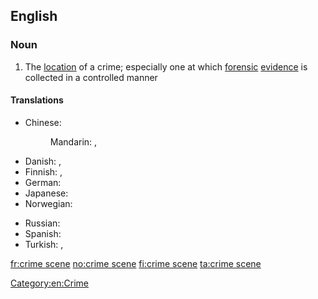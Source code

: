 ==English==

===Noun===
{{wikipedia}}
{{en-noun|sg=[[crime]] [[scene]]}}

# The [[location]] of a crime; especially one at which [[forensic]] [[evidence]] is collected in a controlled manner

====Translations====
{{trans-top|location of a crime}}
* Chinese:
*: Mandarin: {{tø|cmn|犯罪现场|tr=fànzuìxiànchǎng|sc=Hans}}, {{tø|cmn|犯罪現場|sc=Hans}}
* Danish: {{t-|da|gerningssted|n}}, {{t-|da|åsted|n}}
* Finnish: {{t|fi|rikospaikka}}, {{t|fi|tekopaikka}}
* German: {{t+|de|Tatort|m}}
* Japanese: {{t|ja|犯行現場|tr=hankōgenba|sc=Jpan}}
* Norwegian: {{t+|no|åsted}}
{{trans-mid}}
* Russian: {{t|ru|место преступления|n|tr=mésto prestuplénija|sc=Cyrl}}
* Spanish: {{t-|es|escena|alt=escena del crimen}}
* Turkish: {{t|tr|olay yeri}}, {{t|tr|suç mahali}}
{{trans-bottom}}

[[Category:en:Crime]]

[[fr:crime scene]]
[[no:crime scene]]
[[fi:crime scene]]
[[ta:crime scene]]